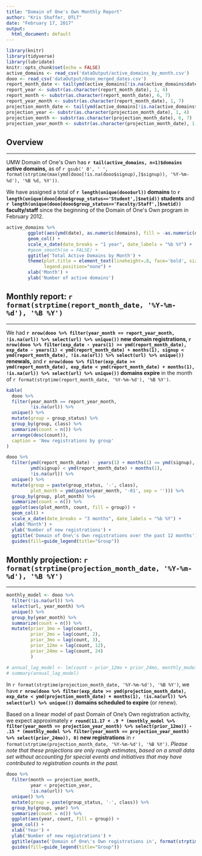 ```yaml
---
title: "Domain of One's Own Monthly Report"
author: "Kris Shaffer, DTLT"
date: "February 17, 2017"
output:
  html_document: default
---
```


```r
library(knitr)
library(tidyverse)
library(lubridate)
knitr::opts_chunk$set(echo = FALSE)
active_domains <- read_csv('dataOutput/active_domains_by_month.csv')
dooo <- read_csv('dataOutput/dooo_merged_dates.csv')
report_month_date <- tail(ymd(active_domains[!is.na(active_domains$date),]$date), n=2)[1]
report_year <- substr(as.character(report_month_date), 1, 4)
report_month <- substr(as.character(report_month_date), 6, 7)
report_year_month <- substr(as.character(report_month_date), 1, 7)
projection_month_date <- tail(ymd(active_domains[!is.na(active_domains$date),]$date), n=1)
projection_year <- substr(as.character(projection_month_date), 1, 4)
projection_month <- substr(as.character(projection_month_date), 6, 7)
projection_year_month <- substr(as.character(projection_month_date), 1, 7)
```

## Overview

<hr/>

UMW Domain of One\'s Own has <strong>`r tail(active_domains, n=1)$domains` active domains,</strong> as of `r gsub(' 0', ' ', format(strptime(max(ymd(dooo[!is.na(dooo$signup),]$signup)), '%Y-%m-%d'), '%B %d, %Y'))`.
                  
We have assigned a total of <strong>`r length(unique(dooo$url))` domains</strong> to <strong>`r length(unique(dooo[dooo$group_status=='Student',]$netid))` students</strong> and <strong>`r length(unique(dooo[dooo$group_status=='Faculty/Staff',]$netid))` faculty/staff</strong> since the beginning of the Domain of One\'s Own program in February 2012.

```r
active_domains %>%
        ggplot(aes(ymd(date), as.numeric(domains), fill = -as.numeric(domains))) +
        geom_col() +
        scale_x_date(date_breaks = "1 year", date_labels = "%b %Y") +
        #geom_smooth(se = FALSE) +
        ggtitle('Total Active Domains by Month') +
        theme(plot.title = element_text(lineheight=.8, face='bold', size=16, hjust=0.5),
              legend.position="none") +
        xlab('Month') +
        ylab('Number of active domains')
```

## Monthly report: `r format(strptime(report_month_date, '%Y-%m-%d'), '%B %Y')`

<hr/>

We had <strong>`r nrow(dooo %>% filter(year_month == report_year_month, !is.na(url)) %>% select(url) %>% unique())` new domain registrations, `r nrow(dooo %>% filter(exp_date - years(1) >= ymd(report_month_date), exp_date - years(1) < ymd(report_month_date) + months(1), signup < ymd(report_month_date), !is.na(url)) %>% select(url) %>% unique())` renewals,</strong> and <strong>`r nrow(dooo %>% filter(exp_date >= ymd(report_month_date), exp_date < ymd(report_month_date) + months(1), !is.na(url)) %>% select(url) %>% unique())` domains expire</strong> in the month of `r format(strptime(report_month_date, '%Y-%m-%d'), '%B %Y')`.

```r
kable(
  dooo %>%
  filter(year_month == report_year_month,
         !is.na(url)) %>%
  unique() %>%
  mutate(group = group_status) %>%
  group_by(group, class) %>%
  summarize(count = n()) %>%
  arrange(desc(count)),
  caption = 'New registrations by group'
)

dooo %>%
  filter(ymd(report_month_date) - years(1) + months(1) <= ymd(signup),
         ymd(signup) < ymd(report_month_date) + months(1),
         !is.na(url)) %>%
  unique() %>%
  mutate(group = paste(group_status, '-', class),
         plot_month = ymd(paste(year_month, '-01', sep = ''))) %>%
  group_by(group, plot_month) %>%
  summarize(count = n()) %>%
  ggplot(aes(plot_month, count, fill = group)) +
  geom_col() +
  scale_x_date(date_breaks = "3 months", date_labels = "%b %Y") +
  xlab('Month') +
  ylab('Number of new registrations') +
  ggtitle('Domain of One\'s Own registrations over the past 12 months') +
  guides(fill=guide_legend(title="Group")) 
```

## Monthly projection: `r format(strptime(projection_month_date, '%Y-%m-%d'), '%B %Y')`

<hr/>

```r
monthly_model <- dooo %>%
  filter(!is.na(url)) %>%
  select(url, year_month) %>%
  unique() %>%
  group_by(year_month) %>%
  summarize(count = n()) %>%
  mutate(prior_1mo = lag(count),
         prior_2mo = lag(count, 2),
         prior_3mo = lag(count, 3),
         prior_12mo = lag(count, 12),
         prior_24mo = lag(count, 24)
         )

# annual_lag_model <- lm(count ~ prior_12mo + prior_24mo, monthly_model)
# summary(annual_lag_model)
```

In `r format(strptime(projection_month_date, '%Y-%m-%d'), '%B %Y')`, we have <Strong>`r nrow(dooo %>% filter(exp_date >= ymd(projection_month_date), exp_date < ymd(projection_month_date) + months(1), !is.na(url)) %>% select(url) %>% unique())` domains scheduled to expire</strong> (or renew).

Based on a linear model of past Domain of One's Own registration activity, we expect approximately <strong>`r round(11.17 + .9 * (monthly_model %>% filter(year_month == projection_year_month) %>% select(prior_12mo)) - .15 * (monthly_model %>% filter(year_month == projection_year_month) %>% select(prior_24mo)), 0)` new registrations</strong> in `r format(strptime(projection_month_date, '%Y-%m-%d'), '%B %Y')`. *Please note that these projections are only rough estimates, based on a small data set without accounting for special events and initiatives that may have contributed to registration counts in the past.*

```r
dooo %>%
  filter(month == projection_month,
         year < projection_year,
         !is.na(url)) %>%
  unique() %>%
  mutate(group = paste(group_status, '-', class)) %>%
  group_by(group, year) %>%
  summarize(count = n()) %>%
  ggplot(aes(year, count, fill = group)) +
  geom_col() +
  xlab('Year') +
  ylab('Number of new registrations') +
  ggtitle(paste('Domain of One\'s Own registrations in', format(strptime(projection_month_date, '%Y-%m-%d'), '%B'))) +
  guides(fill=guide_legend(title="Group")) 
```


